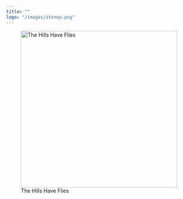```yaml
---
title: ""
logo: "/images/stonep.png"
---
```


![The Hills Have Flies](images/IMG_3BDE65D40D16-1.JPEG){fig-align="center" width="423"}
